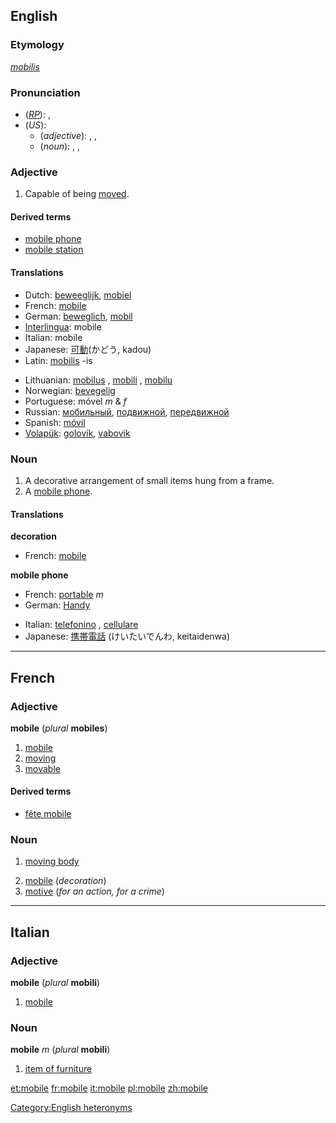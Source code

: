 {{see|Mobile|-mobile}}
==English==

===Etymology===
{{L.}} ''[[mobilis]]''

===Pronunciation===
*(''[[RP]]''): {{IPA|/ˈməʊbaɪl/}}, {{SAMPA|/"m@UbaIl/}}
*(''US''):
**(''adjective''): {{AHD|mōʹbəl}}, {{IPA|/ˈmoʊbəl/}}, {{SAMPA|/"moUb@l/}}
**(''noun''): {{AHD|mōʹbēl}}, {{IPA|/ˈmoʊbiːl/}}, {{SAMPA|/"moUbi:l/}}
[[Category:English heteronyms]]

===Adjective===
{{en-adj}}

# Capable of being [[move]]d.

====Derived terms====
*[[mobile phone]]
*[[mobile station]]

====Translations====
{{top}}
*Dutch: [[beweeglijk]], [[mobiel]]
*French: [[mobile#French|mobile]]
*German: [[beweglich]], [[mobil]]
*[[Interlingua]]: mobile
*Italian: mobile
*Japanese: [[可動]](かどう, kadou)
*Latin: [[mobilis]] -is
{{mid}}
*Lithuanian: [[mobilus]] {{m}}, [[mobili]] {{f}}, [[mobilu]] {{n}}
*Norwegian: [[bevegelig]]
*Portuguese: móvel ''m'' & ''f''
*Russian: [[мобильный]], [[подвижной]], [[передвижной]]
*Spanish: [[móvil]]
*[[Volapük]]: [[golovik]], [[vabovik]]
{{bottom}}

===Noun===
{{en-noun}}

# A decorative arrangement of small items hung from a frame.
# A [[mobile phone]].

====Translations====
'''decoration'''
{{top}}
*French: [[mobile#French|mobile]] {{m}}
{{mid}}
{{bottom}}

'''mobile phone'''
{{top}}
*French: [[portable#French|portable]] ''m''
*German: [[Handy]] {{m}}
{{mid}}
*Italian: [[telefonino]] {{m}}, [[cellulare]] {{m}}
*Japanese: [[携帯]][[電話]] (けいたいでんわ, keitaidenwa)
{{bottom}}

----

==French==

===Adjective===
'''mobile''' {{mf}} (''plural'' '''mobiles''')

#[[mobile#English|mobile]]
#[[moving]]
#[[movable]]

====Derived terms====
*[[fête mobile]]

===Noun===
{{fr-noun-reg|m}}

#{{physics}} [[moving body]]
#[[mobile#English|mobile]] (''decoration'')
#[[motive]] (''for an action, for a crime'')

----

==Italian==

===Adjective===
'''mobile''' {{mf}} (''plural'' '''mobili''')

#[[mobile]]

===Noun===
'''mobile''' ''m'' (''plural'' '''mobili''')

# [[item of furniture]]

[[et:mobile]]
[[fr:mobile]]
[[it:mobile]]
[[pl:mobile]]
[[zh:mobile]]